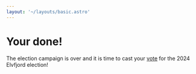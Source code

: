 ```yaml
---
layout: '~/layouts/basic.astro'
---
```


# Your done!

The election campaign is over and it is time to cast your [vote](https://forms.gle/jFNNpXCiaKLMRWDJA) for the 2024 Elvfjord election!
